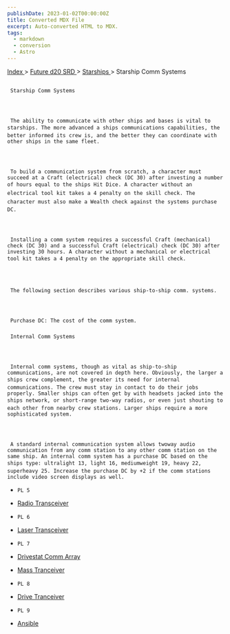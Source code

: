 ```yaml
---
publishDate: 2023-01-02T00:00:00Z
title: Converted MDX File
excerpt: Auto-converted HTML to MDX.
tags:
  - markdown
  - conversion
  - Astro
---
```


[
Index
](-index) >
[
Future d20 SRD
](future-d20-srd-index) >
[
Starships
](future-d20-srd-starships-index) > Starship Comm Systems

##

     Starship Comm Systems




     The ability to communicate with other ships and bases is vital to starships. The more advanced a ships communications capabilities, the better informed its crew is, and the better they can coordinate with other ships in the same fleet.




     To build a communication system from scratch, a character must succeed at a Craft (electrical) check (DC 30) after investing a number of hours equal to the ships Hit Dice. A character without an electrical tool kit takes a 4 penalty on the skill check. The character must also make a Wealth check against the systems purchase DC.




     Installing a comm system requires a successful Craft (mechanical) check (DC 30) and a successful Craft (electrical) check (DC 30) after investing 30 hours. A character without a mechanical or electrical tool kit takes a 4 penalty on the appropriate skill check.




     The following section describes various ship-to-ship comm. systems.




     Purchase DC: The cost of the comm system.

###

     Internal Comm Systems




     Internal comm systems, though as vital as ship-to-ship communications, are not covered in depth here. Obviously, the larger a ships crew complement, the greater its need for internal communications. The crew must stay in contact to do their jobs properly. Smaller ships can often get by with headsets jacked into the ships network, or short-range two-way radios, or even just shouting to each other from nearby crew stations. Larger ships require a more sophisticated system.




     A standard internal communication system allows twoway audio communication from any comm station to any other comm station on the same ship. An internal comm system has a purchase DC based on the ships type: ultralight 13, light 16, mediumweight 19, heavy 22, superheavy 25. Increase the purchase DC by +2 if the comm stations include video screen displays as well.

-     PL 5
- [
  Radio Transceiver
  ](future-d20-srd-starships-starship-comm-systems-radio-tranceiver)

-     PL 6
- [
  Laser Transceiver
  ](future-d20-srd-starships-starship-comm-systems-laser-transceiver)

-     PL 7
- [
  Drivestat Comm Array
  ](future-d20-srd-starships-starship-comm-systems-drivestat-comm-array)

- [
  Mass Tranceiver
  ](future-d20-srd-starships-starship-comm-systems-mass-trasceiver)

-     PL 8
- [
  Drive Tranceiver
  ](future-d20-srd-starships-starship-comm-systems-drive-transceiver)

-     PL 9
- [
  Ansible
  ](future-d20-srd-starships-starship-comm-systems-ansible)
